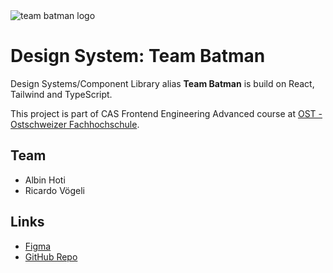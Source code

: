 
<Meta title="About" />

<div class="grid place-items-center">
  <Image
    src={logoSrc}
    alt="team batman logo"
    width={0}
    height={0}
    style={{ width: '150px', height: 'auto' }}
    className="rounded-full"
  />
  <div class="h-xl"></div>
</div>

# Design System: Team Batman

Design Systems/Component Library alias **Team Batman** is build on React, Tailwind and TypeScript.

This project is part of CAS Frontend Engineering Advanced course at [OST - Ostschweizer Fachhochschule](https://www.ost.ch/).

## Team

- Albin Hoti
- Ricardo Vögeli

## Links

- [Figma](https://www.figma.com/file/nsXR2h0KwciWpuwKRD58FX/Mumble?type=design&node-id=1-5&mode=design&t=YaXuaUt3qSHIHVEY-0)
- [GitHub Repo](https://github.com/ost-cas-fee-adv-23-24/design-system-component-library-team-batman)
